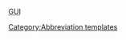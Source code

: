 <abbr title="Graphical User Interface">GUI</abbr><noinclude>

[[Category:Abbreviation templates]]
</noinclude>